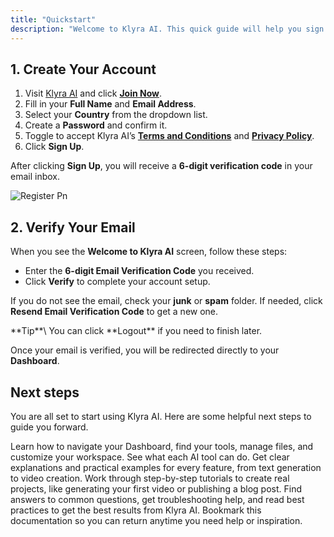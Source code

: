 ```yaml
---
title: "Quickstart"
description: "Welcome to Klyra AI. This quick guide will help you sign up, verify your account, and reach your dashboard in just a few steps."
---
```


## 1. Create Your Account

1. Visit [Klyra AI](https://klyra.ai) and click [**Join Now**](https://klyra.ai/register).
2. Fill in your **Full Name** and **Email Address**.
3. Select your **Country** from the dropdown list.
4. Create a **Password** and confirm it.
5. Toggle to accept Klyra AI’s [**Terms and Conditions**](https://klyra.ai/page/terms-and-conditions) and [**Privacy Policy**](https://klyra.ai/page/privacy-policy).
6. Click **Sign Up**.

After clicking **Sign Up**, you will receive a **6-digit verification code** in your email inbox.

![Register Pn](/images/register.png)

## 2. Verify Your Email

When you see the **Welcome to Klyra AI** screen, follow these steps:

- Enter the **6-digit Email Verification Code** you received.
- Click **Verify** to complete your account setup.

If you do not see the email, check your **junk** or **spam** folder. If needed, click **Resend Email Verification Code** to get a new one.

<Tip>
  **Tip**\
  You can click **Logout** if you need to finish later.
</Tip>

Once your email is verified, you will be redirected directly to your **Dashboard**.

## Next steps

You are all set to start using Klyra AI. Here are some helpful next steps to guide you forward.

<CardGroup cols={2}>
  <Card title="Explore the Dashboard" icon="chalkboard" href="/dashboard.mdx" cta="Open Dashboard Overview">
    Learn how to navigate your Dashboard, find your tools, manage files, and customize your workspace.
  </Card>
  <Card title="Discover Features" icon="toolbox" href="/features" cta="View Features">
    See what each AI tool can do. Get clear explanations and practical examples for every feature, from text generation to video creation.
  </Card>
  <Card title="Follow Tutorials" icon="books" href="/tutorials" cta="See Tutorials">
    Work through step-by-step tutorials to create real projects, like generating your first video or publishing a blog post.
  </Card>
  <Card title="Check FAQs" icon="block-question" href="/faqs" cta="Visit FAQs">
    Find answers to common questions, get troubleshooting help, and read best practices to get the best results from Klyra AI.
  </Card>
</CardGroup>

<Note>
  Bookmark this documentation so you can return anytime you need help or inspiration.
</Note>